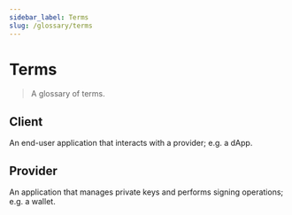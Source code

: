 ```yaml
---
sidebar_label: Terms
slug: /glossary/terms
---
```



# Terms

> A glossary of terms.

<SectionBreak />

## Client

An end-user application that interacts with a provider; e.g. a dApp.

<SectionBreak />

## Provider

An application that manages private keys and performs signing operations; e.g. a wallet.

